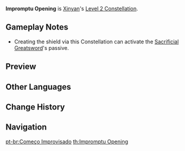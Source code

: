 {{Constellation Infobox
|image       = Constellation Impromptu Opening.png
|description = [[Riff Revolution]]'s {{Color|Physical DMG}} has its [[CRIT Rate]] increased by 100%, and will form a shield at Shield Level 3: Rave when cast.
|level       = 2
|character   = Xinyan
|utility1    = Shield
|utility2    = CRIT Rate
|utility3    = Guaranteed CRIT Hit
|utility4    = Physical DMG
}}
'''Impromptu Opening''' is [[Xinyan]]'s [[Level 2 Constellation]].

==Gameplay Notes==
*Creating the shield via this Constellation can activate the [[Sacrificial Greatsword]]'s passive.

==Preview==
{{Preview
|file=Constellation Impromptu Opening
}}

==Other Languages==
{{Other Languages
|en      = Impromptu Opening
|zhs     = 开场即兴段
|zhs_rm  = Kāichǎng Jíxìng Duàn
|zht     = 開場即興段
|zht_rm  = Kāichǎng Jíxìng Duàn
|zh_tl   = 
|ja      = オープニング演出
|ja_rm   = Oopuningu Enshutsu
|ja_tl   = Opening Direction
|ko      = 오프닝 즉흥연주
|ko_rm   = Opeuning Jeukheungyeonju
|es      = Comienzo improvisado
|es_tl   = Impromptu Start
|fr      = Ouverture impromptue
|ru      = Выступление экспромтом
|ru_tl   = 
|th      = Impromptu Opening
|vi      = Khúc Ngẫu Hứng Mở Màn
|vi_tl   = 
|de      = Explosive Stimmung
|de_tl   = Explosive Atmosphere
|id      = Impromptu Opening
|pt      = Começo Improvisado
|pt_tl   = Impromptu Start
}}

==Change History==
{{Change History|1.1}}

==Navigation==
{{Talent Navbox|Xinyan}}
[[pt-br:Começo Improvisado]]
[[th:Impromptu Opening]]